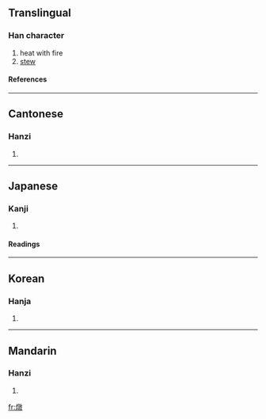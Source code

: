 {{see|炖}}

==Translingual==
===Han character===
{{Han char|rn=86|rad=火|as=12|sn=16|four=9884<sub>0</sub>|canj=火卜木大 (FYDK)}}
# heat with fire
# [[stew]]
====References====
{{Han ref|kx=0682.150|dkj=19403|dj=1094.110|hdz=32236.060|uh=71C9|ud=29129|bh=BF4C|bd=48972}}

----
==Cantonese==
===Hanzi===
{{yue-hanzi|jyut=|y=dan6, deun6}}
# {{defn|Cantonese}}

----
==Japanese==
===Kanji===
{{ja-kanji|grade=|rs=火12}}
# {{defn|Japanese}} 
====Readings====
{{ja-readings|on=[[とん]] (ton)|kun=[[あきらか]] (akiraka)}}

----
==Korean==
===Hanja===
{{ko-hanja|hangeul=돈|eumhun=|rv=don|mr=ton|y=ton}}
# {{defn|Korean}}

----
==Mandarin==
===Hanzi===
{{cmn-hanzi|sim=炖|pin=[[dùn]] ([[dun4]])|wg=tun<sup>4</sup>}}
# {{defn|Mandarin}}

[[fr:燉]]